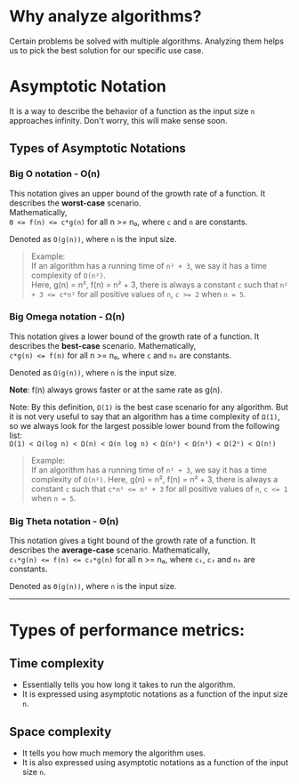 # Why analyze algorithms?

Certain problems be solved with multiple algorithms. Analyzing them helps us to pick the best solution for our specific use case.

# Asymptotic Notation

It is a way to describe the behavior of a function as the input size `n` approaches infinity. Don't worry, this will make sense soon.

## Types of Asymptotic Notations

### Big O notation - O(n)

This notation gives an upper bound of the growth rate of a function. It describes the **worst-case** scenario.  
Mathematically,  
`0 <= f(n) <= c*g(n)` for all n >= n₀, where `c` and `n` are constants.

Denoted as `O(g(n))`, where `n` is the input size.

> Example:  
> If an algorithm has a running time of `n² + 3`, we say it has a time complexity of `O(n²)`.  
> Here, g(n) = n², f(n) = n² + 3, there is always a constant `c` such that `n² + 3 <= c*n²` for all positive values of `n`, `c >= 2` when `n = 5`.

### Big Omega notation - Ω(n)

This notation gives a lower bound of the growth rate of a function. It describes the **best-case** scenario.
Mathematically,  
`c*g(n) <= f(n)` for all n >= n₀, where `c` and `n₀` are constants.

Denoted as `Ω(g(n))`, where `n` is the input size.

**Note**: f(n) always grows faster or at the same rate as g(n).

Note: By this definition, `Ω(1)` is the best case scenario for any algorithm. But it is not very useful to say that an algorithm has a time complexity of `Ω(1)`, so we always look for the largest possible lower bound from the following list:  
`Ω(1) < Ω(log n) < Ω(n) < Ω(n log n) < Ω(n²) < Ω(n³) < Ω(2ⁿ) < Ω(n!)`

> Example:  
> If an algorithm has a running time of `n² + 3`, we say it has a time complexity of `Ω(n²)`.
> Here, g(n) = n², f(n) = n² + 3, there is always a constant `c` such that `c*n² <= n² + 3` for all positive values of `n`, `c <= 1` when `n = 5`.

### Big Theta notation - Θ(n)

This notation gives a tight bound of the growth rate of a function. It describes the **average-case** scenario.
Mathematically,  
`c₁*g(n) <= f(n) <= c₂*g(n)` for all n >= n₀, where `c₁`, `c₂` and `n₀` are constants.

Denoted as `Θ(g(n))`, where `n` is the input size.

---

# Types of performance metrics:

## Time complexity

-   Essentially tells you how long it takes to run the algorithm.
-   It is expressed using asymptotic notations as a function of the input size `n`.

## Space complexity

-   It tells you how much memory the algorithm uses.
-   It is also expressed using asymptotic notations as a function of the input size `n`.
